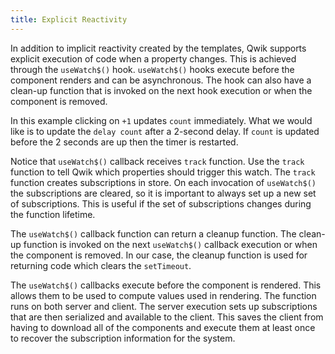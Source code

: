 ```yaml
---
title: Explicit Reactivity
---
```


In addition to implicit reactivity created by the templates, Qwik supports explicit execution of code when a property changes. This is achieved through the `useWatch$()` hook. `useWatch$()` hooks execute before the component renders and can be asynchronous. The hook can also have a clean-up function that is invoked on the next hook execution or when the component is removed.

In this example clicking on `+1` updates `count` immediately. What we would like is to update the `delay count` after a 2-second delay. If `count` is updated before the 2 seconds are up then the timer is restarted.

Notice that `useWatch$()` callback receives `track` function. Use the `track` function to tell Qwik which properties should trigger this watch. The `track` function creates subscriptions in store. On each invocation of `useWatch$()` the subscriptions are cleared, so it is important to always set up a new set of subscriptions. This is useful if the set of subscriptions changes during the function lifetime.

The `useWatch$()` callback function can return a cleanup function. The clean-up function is invoked on the next `useWatch$()` callback execution or when the component is removed. In our case, the cleanup function is used for returning code which clears the `setTimeout`.

The `useWatch$()` callbacks execute before the component is rendered. This allows them to be used to compute values used in rendering. The function runs on both server and client. The server execution sets up subscriptions that are then serialized and available to the client. This saves the client from having to download all of the components and execute them at least once to recover the subscription information for the system.
